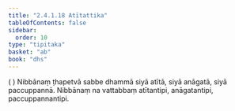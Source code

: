 ```yaml
---
title: "2.4.1.18 Atītattika"
tableOfContents: false
sidebar:
  order: 10
type: "tipitaka"
basket: "ab"
book: "dhs"
---
```



<DynamicBreadcrumb />

<Division number="1431" book="dhs" bookNo="29" page="272">

<Paragraph number="2137" book="dhs">
( ) Nibbānaṃ ṭhapetvā sabbe dhammā siyā atītā, siyā anāgatā, siyā paccuppannā. Nibbānaṃ na vattabbaṃ atītantipi, anāgatantipi, paccuppannantipi.
</Paragraph>
</Division>